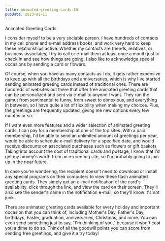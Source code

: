 ```yaml
---
title: animated-greeting-cards-10
pubDate: 2023-01-11
---
```


Animated Greeting Cards

I consider myself to be a very sociable person. I have hundreds of contacts in my cell phone and e-mail address books, and work very hard to keep these relationships active. Whether my contacts are friends, relatives, or business associates, I try to call or e-mail them at least once a month just to check in and see how things are going. I also like to acknowledge special occasions by sending a card or flowers.

Of course, when you have as many contacts as I do, it gets rather expensive to keep up with all the birthdays and anniversaries, which is why I've started sending animated greeting cards instead of traditional ones. There are hundreds of websites out there that offer free animated greeting cards that can be personalized and sent via e-mail to anyone I want. They run the gamut from sentimental to funny, from sweet to obnoxious, and everything in between, so I have quite a lot of flexibility when making my choices. Plus, the greetings are frequently updated, giving me new options every few months or so.

If I want even more features and a wider selection of animated greeting cards, I can pay for a membership at one of the top sites. With a paid membership, I'd be able to send an unlimited amount of greetings per year, would be able to schedule e-mail delivery for a specified date, and would receive discounts on associated purchases such as flowers or gift baskets. Taking into account the cost of traditional cards and postage, I know that I'd get my money's worth from an e-greeting site, so I'm probably going to join up in the near future.  

In case you're wondering, the recipient doesn't need to download or install any special programs on their computers to view these flash animated greeting cards. They simply get an e-mail notification of the card's availability, click through the link, and view the card on their screen. They'll also see the sender's name in the notification e-mail, so they'll know it's not junk. 

There are animated greeting cards available for every holiday and important occasion that you can think of, including Mother's Day, Father's Day, birthdays, Easter, graduation, anniversaries, Christmas, and more. You can even send something just to say, "I'm thinking of you," because it won't cost you a dime to do so. Think of all the goodwill points you can score from sending free greetings, and give it a try today!